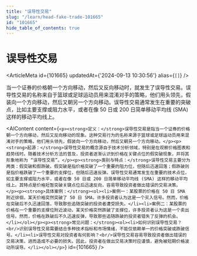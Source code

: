 ```yaml
---
title: "误导性交易"
slug: "/learn/head-fake-trade-101665"
id: "101665"
hide_table_of_contents: true
---
```



# 误导性交易

<ArticleMeta id={101665} updatedAt={'2024-09-13 10:30:56'} alias={`[]`} />
<div className='border-solid border-b border-t-0 my-4 border-[var(--ifm-color-gray-300)]' />

当一个证券的价格朝一个方向移动，然后又反向移动时，就发生了误导性交易。误导性交易的名称来自于篮球或足球运动员用来混淆对手的策略，他们用头领先，假装向一个方向移动，然后又朝另一个方向移动。误导性交易通常发生在重要的突破点，比如主要支撑或阻力水平，或者在像 50 日或 200 日简单移动平均线 (SMA) 这样的移动平均线上。

<AIContent content={`<p><strong>定义：</strong>误导性交易是指当一个证券的价格朝一个方向移动，然后又反向移动的现象。这种交易行为的名称来源于篮球或足球运动员用来混淆对手的策略，他们用头领先，假装向一个方向移动，然后又朝另一个方向移动。</p><p><strong>起源：</strong>误导性交易的概念源自于技术分析领域，特别是在观察价格图表和趋势线时。随着技术分析方法的普及，投资者逐渐认识到价格在关键点位的假突破现象，并将其形象地称为 “误导性交易”。</p><p><strong>类别与特点：</strong>误导性交易主要分为两类：假突破和假跌破。假突破是指价格突破了一个重要的阻力位，但随后迅速回落；假跌破则是指价格跌破了一个重要的支撑位，但随后迅速反弹。误导性交易通常发生在重要的技术点位，如主要支撑或阻力水平，或者在像 50 日或 200 日简单移动平均线 (SMA) 这样的移动平均线上。其特点是价格短暂突破关键点位后迅速反向，容易导致投资者做出错误的交易决策。</p><p><strong>具体案例：</strong><ol><li>案例一：某股票的价格在 50 日 SMA 附近徘徊，某天价格突然突破了 50 日 SMA，许多投资者认为这是一个买入信号。然而，价格在突破后不久迅速回落，导致那些追随突破的投资者遭受损失。</li><li>案例二：某股票的价格在一个重要的支撑位附近波动，某天价格突然跌破了支撑位，许多投资者认为这是一个卖出信号。然而，价格在跌破后不久迅速反弹，导致那些追随跌破的投资者错失了反弹的机会。</li></ol></p><p><strong>常见问题：</strong><ol><li>如何识别误导性交易？<br/>识别误导性交易需要结合多种技术指标和市场情绪，不能仅依赖单一的价格突破或跌破信号。</li><li>误导性交易对投资者有何影响？<br/>误导性交易容易导致投资者做出错误的交易决策，进而造成不必要的损失。因此，投资者在做出交易决策时应谨慎，避免被短期价格波动所误导。</li></ol></p>`} id={101665} />
